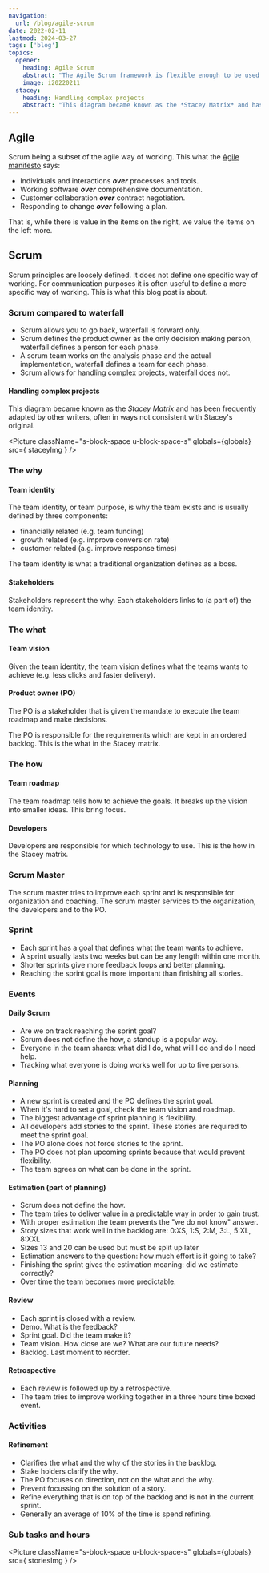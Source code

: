 ```yaml
---
navigation:
  url: /blog/agile-scrum
date: 2022-02-11
lastmod: 2024-03-27
tags: ['blog']
topics:
  opener:
    heading: Agile Scrum
    abstract: "The Agile Scrum framework is flexible enough to be used in many different ways. Here's one way of working."
    image: i20220211
  stacey:
    heading: Handling complex projects
    abstract: "This diagram became known as the *Stacey Matrix* and has been frequently adapted by other writers, often in ways not consistent with Stacey's original."
---
```


## Agile

Scrum being a subset of the agile way of working. This what the [Agile
manifesto](https://agilemanifesto.org) says:

* Individuals and interactions _**over**_ processes and tools.
* Working software _**over**_ comprehensive documentation.
* Customer collaboration _**over**_ contract negotiation.
* Responding to change _**over**_ following a plan.

That is, while there is value in the items on the right, we value the items on
the left more.

## Scrum

Scrum principles are loosely defined. It does not define one specific way of
working. For communication purposes it is often useful to define a more specific
way of working. This is what this blog post is about.

### Scrum compared to waterfall

* Scrum allows you to go back, waterfall is forward only.
* Scrum defines the product owner as the only decision making person, waterfall
  defines a person for each phase.
* A scrum team works on the analysis phase and the actual implementation,
  waterfall defines a team for each phase.
* Scrum allows for handling complex projects, waterfall does not.

#### Handling complex projects

This diagram became known as the *Stacey Matrix* and has been frequently adapted
by other writers, often in ways not consistent with Stacey's original.

<Picture
  className="s-block-space u-block-space-s"
  globals={globals}
  src={ staceyImg }
/>

### The why

#### Team identity

The team identity, or team purpose, is why the team exists and is usually
defined by three components:

* financially related (e.g. team funding)
* growth related (e.g. improve conversion rate)
* customer related (a.g. improve response times)

The team identity is what a traditional organization defines as a boss.

#### Stakeholders

Stakeholders represent the why. Each stakeholders links to (a part of) the team
identity.

### The what

#### Team vision

Given the team identity, the team vision defines what the teams wants to achieve
(e.g. less clicks and faster delivery).

#### Product owner (PO)

The PO is a stakeholder that is given the mandate to execute the team roadmap
and make decisions.

The PO is responsible for the requirements which are kept in an ordered backlog.
This is the what in the Stacey matrix.

### The how

#### Team roadmap

The team roadmap tells how to achieve the goals. It breaks up the vision into
smaller ideas. This bring focus.

#### Developers

Developers are responsible for which technology to use. This is the how in the
Stacey matrix.

### Scrum Master

The scrum master tries to improve each sprint and is responsible for
organization and coaching. The scrum master services to the organization, the
developers and to the PO.

### Sprint

* Each sprint has a goal that defines what the team wants to achieve.
* A sprint usually lasts two weeks but can be any length within one month.
* Shorter sprints give more feedback loops and better planning.
* Reaching the sprint goal is more important than finishing all stories.

### Events

#### Daily Scrum

* Are we on track reaching the sprint goal?
* Scrum does not define the how, a standup is a popular way.
* Everyone in the team shares: what did I do, what will I do and do I need help.
* Tracking what everyone is doing works well for up to five persons.

#### Planning

* A new sprint is created and the PO defines the sprint goal.
* When it's hard to set a goal, check the team vision and roadmap.
* The biggest advantage of sprint planning is flexibility.
* All developers add stories to the sprint. These stories are required to meet
  the sprint goal.
* The PO alone does not force stories to the sprint.
* The PO does not plan upcoming sprints because that would prevent flexibility.
* The team agrees on what can be done in the sprint.

#### Estimation (part of planning)

* Scrum does not define the how.
* The team tries to deliver value in a predictable way in order to gain trust.
* With proper estimation the team prevents the "we do not know" answer.
* Story sizes that work well in the backlog are: 0:XS, 1:S, 2:M, 3:L, 5:XL,
  8:XXL
* Sizes 13 and 20 can be used but must be split up later
* Estimation answers to the question: how much effort is it going to take?
* Finishing the sprint gives the estimation meaning: did we estimate correctly?
* Over time the team becomes more predictable.

#### Review

* Each sprint is closed with a review.
* Demo. What is the feedback?
* Sprint goal. Did the team make it?
* Team vision. How close are we? What are our future needs?
* Backlog. Last moment to reorder.

#### Retrospective

* Each review is followed up by a retrospective.
* The team tries to improve working together in a three hours time boxed event.

### Activities

#### Refinement

* Clarifies the what and the why of the stories in the backlog.
* Stake holders clarify the why.
* The PO focuses on direction, not on the what and the why.
* Prevent focussing on the solution of a story.
* Refine everything that is on top of the backlog and is not in the current
  sprint.
* Generally an average of 10% of the time is spend refining.

### Sub tasks and hours

<Picture
  className="s-block-space u-block-space-s"
  globals={globals}
  src={ storiesImg }
/>

